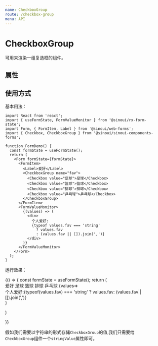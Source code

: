 ```yaml
---
name: CheckboxGroup
route: /checkbox-group
menu: API
---
```



# CheckboxGroup

可用来渲染一组复选框的组件。

## 属性

<Props of={CheckboxGroupApi} />

## 使用方式

基本用法：

```tsx
import React from 'react';
import { useFormState, FormValueMonitor } from '@sinoui/rx-form-state';
import Form, { FormItem, Label } from '@sinoui/web-forms';
import { Checkbox, CheckboxGroup } from '@sinoui/sinoui-components-forms';

function FormDemo() {
  const formState = useFormState();
  return (
    <Form formState={formState}>
      <FormItem>
        <Label>爱好</Label>
        <CheckboxGroup name="fav">
          <Checkbox value="足球">足球</Checkbox>
          <Checkbox value="篮球">篮球</Checkbox>
          <Checkbox value="排球">排球</Checkbox>
          <Checkbox value="乒乓球">乒乓球</Checkbox>
        </CheckboxGroup>
      </FormItem>
      <FormValueMonitor>
        {(values) => (
          <div>
            个人爱好:
            {typeof values.fav === 'string'
              ? values.fav
              : (values.fav || []).join(',')}
          </div>
        )}
      </FormValueMonitor>
    </Form>
  );
}
```

运行效果：

<Playground>
  {() => {
    const formState = useFormState();
    return (
        <Form formState={formState}>
            <FormItem>
                <Label>爱好</Label>
                <CheckboxGroup name="fav">
                    <Checkbox value="足球">足球</Checkbox>
                    <Checkbox value="篮球">篮球</Checkbox>
                    <Checkbox value="排球">排球</Checkbox>
                    <Checkbox value="乒乓球">乒乓球</Checkbox>
                </CheckboxGroup>
            </FormItem>
            <FormValueMonitor>
                {values=><div>个人爱好:{typeof(values.fav) === 'string' ? values.fav: (values.fav||[]).join(',')}</div>}
            </FormValueMonitor>
        </Form>
    )

}}

</Playground>

假如我们需要以字符串的形式存储`CheckboxGroup`的值,我们只需要给`CheckboxGroup`组件一个`stringValue`属性即可。
